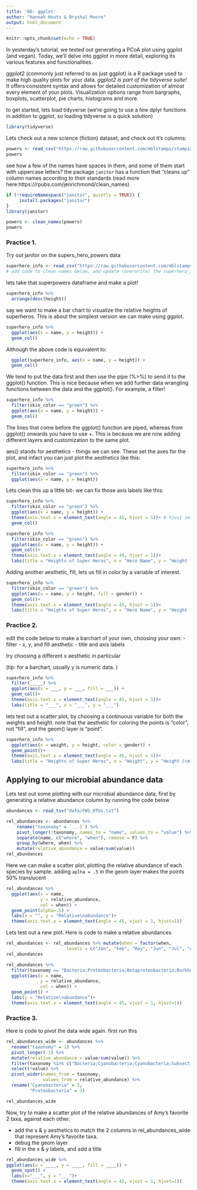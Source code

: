 ```yaml
---
title: '06: ggplot'
author: "Hannah Houts & Bryshal Moore"
output: html_document
---
```


```r
knitr::opts_chunk$set(echo = TRUE)
```

In yesterday's tutorial, we tested out generating a PCoA plot using ggplot (and vegan). Today, we'll delve into ggplot in more detail, exploring its various features and functionalities. 
 
ggplot2 (commonly just referred to as just ggplot) is a R package used to make high quality plots for your data. 
*ggplot2 is part of the tidyverse suite!*
It offers consistent syntax and allows for detailed customization of almost every element of your plots. Visualization options range from bargraphs, boxplots, scatterplot, pie charts, histograms and more. 

to get started, lets load tidyverse
(we're going to use a few dplyr functions in addition to ggplot, so loading tidyverse is a quick solution)
```r
library(tidyverse)
```

Lets check out a new science (fiction) dataset, and check out it's columns:
```r
powers <- read_csv("https://raw.githubusercontent.com/mblstamps/stamps2023/main/day1/intro_R/super_data/super_hero_powers.csv")
powers
```


see how a few of the names have spaces in them, and some of them start with uppercase letters? the package `janitor` has a function that "cleans up" column names according to their standards (read more here:https://rpubs.com/jenrichmond/clean_names)

```r
if (!requireNamespace("janitor", quietly = TRUE)) {
     install.packages("janitor")
}
library(janitor)

powers <- clean_names(powers)
powers
```

### Practice 1.
Try out janitor on the supers_hero_powers data
```r
superhero_info <- read_csv("https://raw.githubusercontent.com/mblstamps/stamps2023/main/day1/intro_R/super_data/heroes_information.csv")
# add code to clean names below, and update (overwrite) the superhero_info object with the clean names

```



lets take that superpowers dataframe and make a plot!
```r
superhero_info %>% 
  arrange(desc(height))
```

say we want to make a bar chart to visualize the relative heights of superheros.
This is about the simplest version we can make using ggplot. 

```r
superhero_info %>% 
  ggplot(aes(x = name, y = height)) +
  geom_col()
```


Although the above code is equivalent to:
```r
  ggplot(superhero_info, aes(x = name, y = height)) +
  geom_col()
```

We tend to put the data first and then use the pipe (%>%) to send it to the ggplot() function. This is nice because when we add further data wrangling functions between the data and the ggplot(). For example, a filter!

```r
superhero_info %>% 
  filter(skin_color == "green") %>%
  ggplot(aes(x = name, y = height)) +
  geom_col()
```

The lines that come before the ggplot() function are piped, whereas from ggplot() onwards you have to use +. This is because we are now adding different layers and customization to the same plot.

aes() stands for aesthetics - things we can see. These set the axes for the plot, and infact you can just plot the aesthetics like this:
```r
superhero_info %>%
  filter(skin_color == "green") %>% 
  ggplot(aes(x = name, y = height)) 
```
Lets clean this up a little bit- we can fix those axis labels like this:
```r
superhero_info %>% 
  filter(skin_color == "green") %>%
  ggplot(aes(x = name, y = height)) +
  theme(axis.text.x = element_text(angle = 45, hjust = 1))+ # hjust sets the alignment of the text.
  geom_col()
```
```r
superhero_info %>% 
  filter(skin_color == "green") %>%
  ggplot(aes(x = name, y = height)) +
  geom_col()+
  theme(axis.text.x = element_text(angle = 45, hjust = 1))+ 
  labs(title = "Heights of Super Heros", x = "Hero Name", y = "Height (cm)")
```

Adding another aesthetic, fill, lets us fill in color by a variable of interest. 
```r
superhero_info %>% 
  filter(skin_color == "green") %>%
  ggplot(aes(x = name, y = height, fill = gender)) +
  geom_col()+
  theme(axis.text.x = element_text(angle = 45, hjust = 1))+ 
  labs(title = "Heights of Super Heros", x = "Hero Name", y = "Height (cm)")
```


### Practice 2. 
edit the code below to make a barchart of your own, choosing your own:
- filter
- x, y, and fill aesthetic
- title and axis labels

try choosing a different x aesthetic in particular

(tip: for a barchart, usually y is numeric data. )
```r
superhero_info %>% 
  filter(_____) %>%
  ggplot(aes(x = ___, y = ___, fill = ___)) +
  geom_col()+
  theme(axis.text.x = element_text(angle = 45, hjust = 1))+ 
  labs(title = "___", x = "___", y = "___")
```

lets test out a scatter plot, by choosing a continuous variable for both the weights and height. note that the aesthetic for coloring the points is "color", not "fill", and the geom() layer is "point".

```r
superhero_info %>% 
  ggplot(aes(x = weight, y = height, color = gender)) +
  geom_point()+
  theme(axis.text.x = element_text(angle = 45, hjust = 1))+ 
  labs(title = "Heights of Super Heros", x = "Weight", y = "Height (cm)")
```

## Applying to our microbial abundance data

Lets test out some plotting with our microbial abundance data, first by generating a relative abundance column by running the code below
```r
abundances <- read_tsv("data/FWS_OTUs.txt")

rel_abundances <- abundances %>%
    rename("taxonomy" = `...1`) %>%
    pivot_longer(!taxonomy, names_to = "name", values_to = "value") %>%
    separate(name, c("where", "when"), remove = F) %>%
    group_by(where, when) %>%
    mutate(relative_abundance = value/sum(value))
rel_abundances
```

Here we can make a scatter plot, plotting the relative abundance of each species by sample. adding `aplha = .5` in the geom layer makes the points 50% translucent
```r
rel_abundances %>% 
  ggplot(aes(x = name, 
             y = relative_abundance, 
             col = when)) + 
  geom_point(alpha=.5) +
  labs(x = "", y = "Relative\nabundance")+
  theme(axis.text.x = element_text(angle = 45, vjust = 1, hjust=1))
```



Lets test out a new plot. Here is code to make a relative abundances


```r
rel_abundances <- rel_abundances %>% mutate(when = factor(when, 
                       levels = c("Jan", "Feb", "May", "Jun", "Jul", "Aug"))) 
rel_abundances
```

```r
rel_abundances %>% 
  filter(taxonomy == "Bacteria;Proteobacteria;Betaproteobacteria;Burkholderiales;Burkholderiaceae;Ralstonia") %>% 
  ggplot(aes(x = name, 
             y = relative_abundance, 
             col = when)) + 
  geom_point() +
  labs(y = "Relative\nabundance")+
  theme(axis.text.x = element_text(angle = 45, vjust = 1, hjust=1))
```
### Practice 3. 
Here is code to pivot the data wide again. first run this
```r
rel_abundances_wide <- abundances %>%
  rename("taxonomy" = 1) %>%
  pivot_longer(-1) %>%
  mutate(relative_abundance = value/sum(value)) %>%
  filter(taxonomy %in% c("Bacteria;Cyanobacteria;Cyanobacteria;SubsectionIV;Unassigned;Anabaena", "Bacteria;Proteobacteria;Betaproteobacteria;Burkholderiales;Burkholderiaceae;Ralstonia"))%>% 
  select(!value) %>%
  pivot_wider(names_from = taxonomy, 
              values_from = relative_abundance) %>%
  rename("Cyanobacteria" = 2, 
         "Proteobacteria" = 3)

rel_abundances_wide
```


Now, try to make a scatter plot of the relative abundances of Amy's favorite 2 taxa, against each other.

- add the x & y aesthetics to match the 2 columns in rel_abundances_wide that represent Amy's favorite taxa.
- debug the geom layer
- fill in the x & y labels, and add a title

```r
rel_abundances_wide %>% 
ggplot(aes(x = ____, y = ____, fill = ____)) + 
  geom_spot() +
  labs(x="___", y = "___")+
  theme(axis.text.x = element_text(angle = 45, vjust = 1, hjust=1))
```



